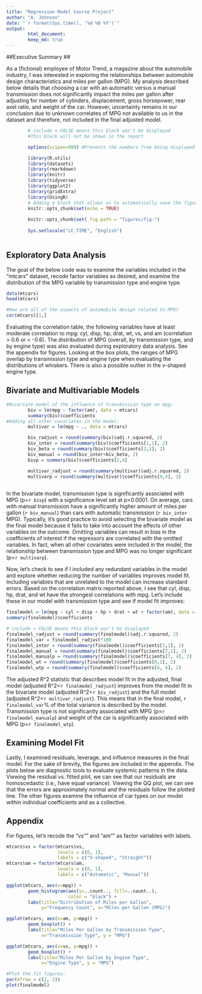 ---
title: "Regression Model Course Project"
author: "A. Johnson"
date: "`r format(Sys.time(), '%d %B %Y')`"
output: 
        html_document:
        keep_md: true
---

##Executive Summary ##

As a (fictional) employee of Motor Trend, a magazine about the automobile industry, I was interested in exploring the relationships between automobile design characteristics and miles per gallon (MPG). My analysis described below details that choosing a car with an automatic versus a manual transmission does not significantly impact the miles per gallon after adjusting for number of cylinders, displacement, gross horsepower, rear axel ratio, and weight of the car. However, uncertainty remains in our conclusion due to unknown correlates of MPG not available to us in the dataset and therefore, not included in the final adjusted model. 

```{r libs, include = FALSE}
        # include = FALSE means this block won't be displayed
        #This block will not be shown in the report

        options(scipen=999) #Prevents the numbers from being displayed in scientific notation

        library(R.utils)
        library(datasets)
        library(rmarkdown)
        library(knitr)
        library(tidyverse)
        library(ggplot2)
        library(gridExtra)
        library(UsingR)
        # Adding a block that allows us to automatically save the figures in a folder to github
        knitr::opts_chunk$set(echo = TRUE)
        
        knitr::opts_chunk$set( fig.path = "figures/fig-")
        
        Sys.setlocale("LC_TIME", "English")
        

```

## Exploratory Data Analysis ##

The goal of the below code was to examine the variables included in the "mtcars" dataset, recode factor variables as desired, and examine the distribution of the MPG variable by transmission type and engine type. 

```{r EDA, echo=FALSE}

data(mtcars)
head(mtcars)

#How are all of the aspects of automobile design related to MPG?
cor(mtcars)[1,]
```

Evaluating the correlation table, the following variables have at least moderate correlation to mpg: cyl, disp, hp, drat, wt, vs, and am (correlation > 0.6 or < -0.6). The distribution of MPG (overall, by transmission type, and by engine type) was also evaluated during exploratory data analysis. See the appendix for figures. Looking at the box plots, the ranges of MPG overlap by transmission type and engine type when evaluating the distributions of whiskers. There is also a possible outlier in the v-shaped engine type. 

## Bivariate and Multivariable Models ##

```{r models, echo=FALSE}

#Bivariate model of the influence of transmission type on mpg:
        biv = lm(mpg ~ factor(am), data = mtcars)
        summary(biv)$coefficients
#Adding all other covariates in the model:        
        multivar = lm(mpg ~ ., data = mtcars)
```

```{r modelsp2, include = FALSE}
        biv_radjust = round(summary(biv)$adj.r.squared, 2)
        biv_inter = round(summary(biv)$coefficients[1,1], 2)
        biv_beta = round(summary(biv)$coefficients[2,1], 2)
        biv_manual = round(biv_inter+biv_beta, 2)
        bivp = summary(biv)$coefficients[2,4]

        multivar_radjust = round(summary(multivar)$adj.r.squared, 2)
        multivarp = round(summary(multivar)$coefficients[9,4], 2)
        
```

In the bivariate model, transmission type is significantly associated with MPG (p=`r bivp`) with a significance level set at p=0.0001. On average, cars with manual transmission have a significantly higher amount of miles per gallon (`r biv_manual`) than cars with automatic transmission (`r biv_inter` MPG). Typically, it's good practice to avoid selecting the bivariate model as the final model because it fails to take into account the effects of other variables on the outcome. Omitting variables can result in bias in the coefficients of interest if the regressors are correlated with the omitted variables. In fact, when all other covariates were included in the model, the relationship between transmission type and MPG was no longer significant (p=`r multivarp`). 

Now, let's check to see if I included any redundant variables in the model and explore whether reducing the number of variables improves model fit. Including variables that are unrelated to the model can increase standard errors. Based on the correlation matrix reported above, I see that cyl, disp, hp, drat, and wt have the strongest correlations with mpg. Let's include these in our model with transmission type and see if model fit improves:

```{r finalmodel, echo=FALSE}
        
finalmodel = lm(mpg ~ cyl + disp + hp + drat + wt + factor(am), data = mtcars)
summary(finalmodel)$coefficients
```

```{r finalmodelp2, include = FALSE}
# include = FALSE means this block won't be displayed
finalmodel_radjust = round(summary(finalmodel)$adj.r.squared, 2)
finalmodel_var = finalmodel_radjust*100
finalmodel_inter = round(summary(finalmodel)$coefficients[1,1], 2)
finalmodel_manual = round(summary(finalmodel)$coefficients[7,1], 2)
finalmodel_manualp = round(summary(finalmodel)$coefficients[7, 4], 2)
finalmodel_wt = round(summary(finalmodel)$coefficients[6,1], 2)
finalmodel_wtp = round(summary(finalmodel)$coefficients[6, 4], 2)

```        

The adjusted R^2 statistic that describes model fit in the adjusted, final model (adjusted R^2=`r finalmodel_radjust`) improves from the model fit in the bivariate model (adjusted R^2=`r biv_radjust`) and the full model (adjusted R^2=`r multivar_radjust`). This means that in the final model, `r finalmodel_var`% of the total variance is described by the model. Transmission type is not significantly associated with MPG (p=`r finalmodel_manualp`) and weight of the car is significantly associated with MPG (p=`r finalmodel_wtp`). 

## Examining Model Fit ##

Lastly, I examined residuals, leverage, and influence measures in the final model. For the sake of brevity, the figures are included in the appendix. The plots below are diagnostic tools to evaluate systemic patterns in the data. Viewing the residual vs. fitted plot, we can see that our residuals are homoscedastic (i.e., have equal variance). Viewing the QQ plot, we can see that the errors are approximately normal and the residuals follow the plotted line. The other figures examine the influence of car types on our model within individual coefficients and as a collective. 


## Appendix ##

For figures, let's recode the "vs"" and "am"" as factor variables with labels.

```{r EDAp2, include = FALSE}

mtcars$vs = factor(mtcars$vs, 
                   levels = c(0, 1), 
                   labels = c("V-shaped", "Straight"))
mtcars$am = factor(mtcars$am, 
                   levels = c(0, 1), 
                   labels = c("Automatic", "Manual"))

```


```{r EDAp3, fig.width=10, fig.align = "center"}
ggplot(mtcars, aes(x=mpg)) +
        geom_histogram(aes(y=..count.., fill=..count..), 
                       color = "black") + 
        labs(title="Distribution of Miles per Gallon", 
             y="Frequency Count", x="Miles per Gallon (MPG)")

ggplot(mtcars, aes(x=am, y=mpg)) + 
        geom_boxplot() +
        labs(title="Miles Per Gallon by Transmission Type",
             x="Transmission Type", y = "MPG")

ggplot(mtcars, aes(x=vs, y=mpg)) + 
        geom_boxplot() +
        labs(title="Miles Per Gallon by Engine Type",
             x="Engine Type", y = "MPG")

```

```{r modelfit, fig.width=10, fig.align = "center"}
#Plot the fit figures:
par(mfrow = c(2, 2))
plot(finalmodel)
```